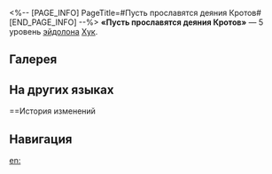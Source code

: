 <%-- [PAGE_INFO]
PageTitle=#Пусть прославятся деяния Кротов#
[END_PAGE_INFO] --%>
{{Эйдолон Инфобокс
|Название         = Пусть прославятся деяния Кротов
|Изображение      = Эйдолон Пусть прославятся деяния Кротов.png
|Персонаж         = Хук
|Уровень          = 5
|Длительность     = 
|Описание         = Уровень сверхспособности повышается на 2, максимальный уровень - 15. Уровень таланта повышается на 2, максимальный уровень - 15.
|Свойство1        = 
|Масштабирование1 = 
}}
'''«Пусть прославятся деяния Кротов»''' — 5 уровень [[эйдолон]]а [[Хук]].

==Галерея==
{{Галерея|position=left|captionalign=center
|Персонаж Хук Эйдолон 5.png|Осколок Эйдолона
}}

==На других языках==
{{На других языках
|en   = Let the Moles' Deeds Be Known
|zhs  = 好事留名鼹鼠党
|zht  = 好事留名鼴鼠黨
|ja   = モグラ{{Rubi|党|とう}}は{{Rubi|名|な}}を{{Rubi|遺|のこ}}す
|ko   = 이름 날린 두더지파
|es   = Que todos sepan de las hazañas de Los Topos
|fr   = Gloire aux Taupes
|ru   = Пусть прославятся деяния Кротов
|th   = Let the Moles' Deeds Be Known
|vi   = Việc Tốt Lưu Danh
|de   = Für den Ruhm der Maulwürfe
|id   = Let the Moles' Deeds Be Known
|pt   = Conheçam os Feitos das Toupeiras
}}

==История изменений
{{История изменений|3.5}}

==Навигация==
{{Навык Навбокс|Хук}}

[[en:]]